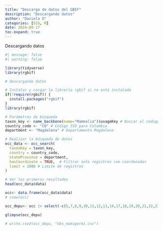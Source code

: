 ```yaml
---
title: "Descarga de datos del GBIF"
description: "Descargando datos"
author: "Daniela O"
categories: [SIG, R]
date: 2024-09-17
toc-expand: true
---
```


Descargando datos

```r
#| message: false
#| warning: false

library(tidyverse)
library(rgbif)
```


```r
# descargando datos

# Instalar y cargar la librería rgbif si no está instalada
if(!require(rgbif)) {
  install.packages("rgbif")
}
library(rgbif)

# Parámetros de búsqueda
taxon_key <- name_backbone(name="Mammalia")$usageKey # Buscar el código del taxón Mammalia
country_code <- "CO" # Código ISO para Colombia
department <- "Magdalena" # Departamento Magdalena

# Realizar la búsqueda de datos
occ_data <- occ_search(
  taxonKey = taxon_key, 
  country = country_code, 
  stateProvince = department, 
  hasCoordinate = TRUE,  # Filtrar solo registros con coordenadas
  limit = 1000 # Límite de registros
)

# Ver los primeros resultados
head(occ_data$data)


```

```r
occ<- data.frame(occ_data$data)
# view(occ)

occ_depu<- occ |> select(-c(5,7,8,9,10,11,12,13,14,17,18,19,20,21,22,23,24,25,26,34,35,39,43:147))

glimpse(occ_depu)
```
```r
# write.csv2(occ_depu, "obs_mamigeros.csv")
```


